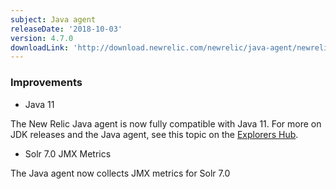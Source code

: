 ```yaml
---
subject: Java agent
releaseDate: '2018-10-03'
version: 4.7.0
downloadLink: 'http://download.newrelic.com/newrelic/java-agent/newrelic-agent/4.7.0/'
---
```


### Improvements

* Java 11

The New Relic Java agent is now fully compatible with Java 11. For more on JDK releases and the Java agent, see this topic on the [Explorers Hub](https://discuss.newrelic.com/t/jdk-releases-and-the-java-agent/55013).

* Solr 7.0 JMX Metrics

The Java agent now collects JMX metrics for Solr 7.0
